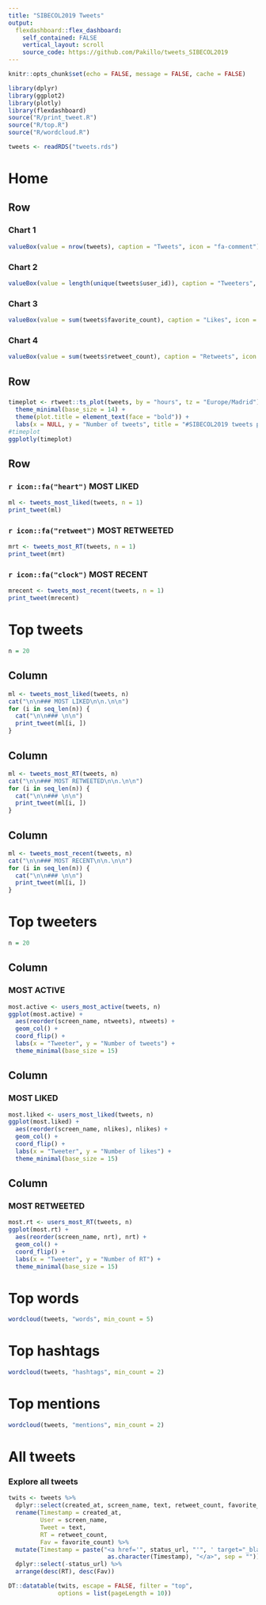 ```yaml
---
title: "SIBECOL2019 Tweets"
output:
  flexdashboard::flex_dashboard:
    self_contained: FALSE
    vertical_layout: scroll
    source_code: https://github.com/Pakillo/tweets_SIBECOL2019
---
```


```r
knitr::opts_chunk$set(echo = FALSE, message = FALSE, cache = FALSE)
```

```r
library(dplyr)
library(ggplot2)
library(plotly)
library(flexdashboard)
source("R/print_tweet.R")
source("R/top.R")
source("R/wordcloud.R")
```

```r
tweets <- readRDS("tweets.rds")
```

Home {data-orientation=rows}
=============================



Row
-----------------------

### Chart 1

```r
valueBox(value = nrow(tweets), caption = "Tweets", icon = "fa-comment")
```


### Chart 2

```r
valueBox(value = length(unique(tweets$user_id)), caption = "Tweeters", icon = "fa-user")
```


### Chart 3

```r
valueBox(value = sum(tweets$favorite_count), caption = "Likes", icon = "fa-heart")
```


### Chart 4

```r
valueBox(value = sum(tweets$retweet_count), caption = "Retweets", icon = "fa-retweet")
```



Row
-----------------------------

### 

```r
timeplot <- rtweet::ts_plot(tweets, by = "hours", tz = "Europe/Madrid") +
  theme_minimal(base_size = 14) +
  theme(plot.title = element_text(face = "bold")) +
  labs(x = NULL, y = "Number of tweets", title = "#SIBECOL2019 tweets per hour")
#timeplot
ggplotly(timeplot)
```


Row
-----------------------------

### `r icon::fa("heart")` MOST LIKED 

```r
ml <- tweets_most_liked(tweets, n = 1)
print_tweet(ml)
```

### `r icon::fa("retweet")` MOST RETWEETED

```r
mrt <- tweets_most_RT(tweets, n = 1)
print_tweet(mrt)
```


### `r icon::fa("clock")` MOST RECENT

```r
mrecent <- tweets_most_recent(tweets, n = 1)
print_tweet(mrecent)
```






Top tweets
================================

```r
n = 20
```


Column
----------------


```r
ml <- tweets_most_liked(tweets, n)
cat("\n\n### MOST LIKED\n\n.\n\n")
for (i in seq_len(n)) {
  cat("\n\n### \n\n")
  print_tweet(ml[i, ])
}
```



Column
----------------


```r
ml <- tweets_most_RT(tweets, n)
cat("\n\n### MOST RETWEETED\n\n.\n\n")
for (i in seq_len(n)) {
  cat("\n\n### \n\n")
  print_tweet(ml[i, ])
}
```



Column
----------------


```r
ml <- tweets_most_recent(tweets, n)
cat("\n\n### MOST RECENT\n\n.\n\n")
for (i in seq_len(n)) {
  cat("\n\n### \n\n")
  print_tweet(ml[i, ])
}
```




Top tweeters
=====================

```r
n = 20
```


Column
---------------

### MOST ACTIVE

```r
most.active <- users_most_active(tweets, n)
ggplot(most.active) + 
  aes(reorder(screen_name, ntweets), ntweets) +
  geom_col() +
  coord_flip() +
  labs(x = "Tweeter", y = "Number of tweets") +
  theme_minimal(base_size = 15)
```

Column
-------------------

### MOST LIKED

```r
most.liked <- users_most_liked(tweets, n)
ggplot(most.liked) + 
  aes(reorder(screen_name, nlikes), nlikes) +
  geom_col() +
  coord_flip() +
  labs(x = "Tweeter", y = "Number of likes") +
  theme_minimal(base_size = 15)
```


Column
--------------


### MOST RETWEETED

```r
most.rt <- users_most_RT(tweets, n)
ggplot(most.rt) + 
  aes(reorder(screen_name, nrt), nrt) +
  geom_col() +
  coord_flip() +
  labs(x = "Tweeter", y = "Number of RT") +
  theme_minimal(base_size = 15)
```


Top words
=======================

```r
wordcloud(tweets, "words", min_count = 5)
```


Top hashtags
====================

```r
wordcloud(tweets, "hashtags", min_count = 2)
```


Top mentions
====================

```r
wordcloud(tweets, "mentions", min_count = 2)
```



All tweets
=====================

### Explore all tweets



```r

twits <- tweets %>%
  dplyr::select(created_at, screen_name, text, retweet_count, favorite_count, status_url) %>%
  rename(Timestamp = created_at, 
         User = screen_name, 
         Tweet = text, 
         RT = retweet_count, 
         Fav = favorite_count) %>%
  mutate(Timestamp = paste("<a href='", status_url, "'", ' target="_blank">', 
                            as.character(Timestamp), "</a>", sep = "")) %>%
  dplyr::select(-status_url) %>%
  arrange(desc(RT), desc(Fav))
```




```r
DT::datatable(twits, escape = FALSE, filter = "top",
              options = list(pageLength = 10))
```





